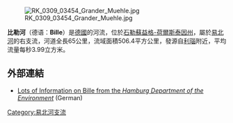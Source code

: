 [[Image:RK_0309_03454_Grander_Muehle.jpg|right]]

{{coord|53|32|24|N|10|1|27|E|display=title}}

'''比勒河'''（德语：'''Bille'''）是[[德國|德國]]的河流，位於[[石勒蘇益格-荷爾斯泰因州|石勒蘇益格-荷爾斯泰因州]]，屬於[[易北河|易北河]]的右支流，河道全長65公里，流域面積506.4平方公里，發源自[[利瑙|利瑙]]附近，平均流量每秒3.99立方米。

==外部連結==
* [http://www.hamburg.de/Behoerden/Umweltbehoerde/foej/bille/index.htm Lots of Information on Bille from the ''Hamburg Department of the Environment''] {{Wayback|url=http://www.hamburg.de/Behoerden/Umweltbehoerde/foej/bille/index.htm |date=20070516202438 }} (German)

{{Germany-geo-stub}}
[[Category:易北河支流|Category:易北河支流]]
